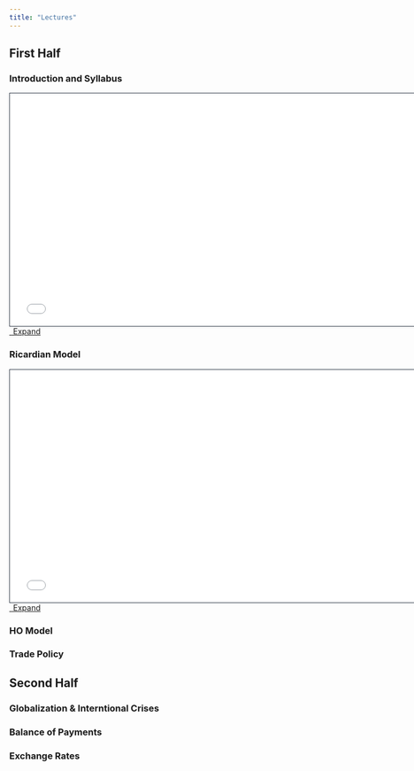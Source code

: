 ```yaml
---
title: "Lectures"
---
```


## First Half

### Introduction and Syllabus

```{=html}
<div>
  <iframe class="slide deck" src="00-Introduction/000-compile.html" height="420" width="750" style="border: 1px solid #2e3846;"></iframe>
</div>
<a class="btn btn-primary btn-md" href="00-Introduction/000-compile.qmd" target="_blank">
  <i class="fa-solid fa-window-restore"></i>&ensp;Expand
</a>
```

### Ricardian Model 

```{=html}
<div>
  <iframe class="slide deck" src="01-Ricardo-Model/010-compile.html" height="420" width="750" style="border: 1px solid #2e3846;"></iframe>
</div>
<a class="btn btn-primary btn-md" href="01-Ricardo-Model/010-compile.qmd" target="_blank">
  <i class="fa-solid fa-window-restore"></i>&ensp;Expand
</a>
```

### HO Model

### Trade Policy

## Second Half

### Globalization & Interntional Crises

### Balance of Payments

### Exchange Rates